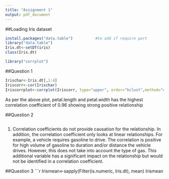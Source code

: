 ---
title: "Assignment 1"
output: pdf_document
---

##Loading Iris dataset

```{r}
install.packages("data.table")          #to add if require part
library("data.table")
Iris.dt<-setDT(iris)
class(Iris.dt)

library("corrplot")

```
##Question 1
```{r}
Irischar<-Iris.dt[,1:4]
Iriscorr<-cor(Irischar)
Iriscorrplot<-corrplot(Iriscorr, type="upper", order="hclust",method="circle",addCoef.col = "Green")

```
As per the above plot, petal.length and petal.width has the highest correlation coefficient of 0.96 showing strong positive relationship

##Question 2
```{r}

```
1) Correlation coefficients do not provide causation for the relationship. In addition, the correlation coefficient only looks at linear relationships. For example, a vehicle requires gasoline to drive. The correlation is positive for high volume of gasoline to duration and/or distance the vehicle drives. However, this does not take into account the type of gas. This additional variable has a significant impact on the relationship but would not be identified in a correlation coefficient.

##Question 3
```{r}
Irismean<-sapply(Filter(is.numeric, Iris.dt), mean)
Irismean

